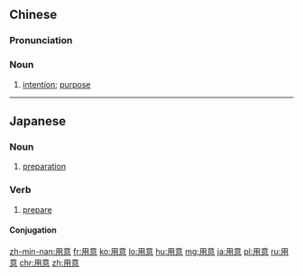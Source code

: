 ==Chinese==
{{zh-forms}}

===Pronunciation===
{{zh-pron
|m=yòngyì
|c=jung6 ji3
|mn=qz,tw,xm,zz:iōng-ì/qz,xm:ēng-ì
|cat=n
}}

===Noun===
{{zh-noun}}

# [[intention]]; [[purpose]]

{{zh-cat|Advanced}}

----

==Japanese==
{{ja-kanjitab|よう|い|yomi=on}}

===Noun===
{{ja-noun|ようい}}

# [[preparation]]
#: {{ja-usex|'''用意'''はできている。|'''ようい''' は できて いる。|We are ready.}}
#: {{ja-usex|'''用意'''、ドン！|'''ようい'''、ドン！|Take your marks, go! ([[swimming]])}}
#: {{ja-usex|位置について、'''用意'''、ドン！|いち に ついて、 '''ようい'''、 ドン！|[[on your mark, get set, go|On your marks, get set, go!]] / [[ready, steady, go|Ready, steady, go!]]}}

===Verb===
{{ja-verb-suru|ようい}}

# [[prepare]]

====Conjugation====
{{ja-suru|ようい}}

[[zh-min-nan:用意]]
[[fr:用意]]
[[ko:用意]]
[[lo:用意]]
[[hu:用意]]
[[mg:用意]]
[[ja:用意]]
[[pl:用意]]
[[ru:用意]]
[[chr:用意]]
[[zh:用意]]